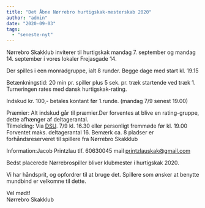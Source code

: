 ```yaml
---
title: "Det Åbne Nørrebro hurtigskak-mesterskab 2020"
author: "admin"
date: "2020-09-03"
tags: 
  - "seneste-nyt"
---
```


Nørrebro Skakklub inviterer til hurtigskak mandag 7. september og mandag 14. september i vores lokaler Frejasgade 14.

Der spilles i een monradgruppe, ialt 8 runder. Begge dage med start kl. 19.15

Betænkningstid: 20 min pr. spiller plus 5 sek. pr. træk startende ved træk 1. Turneringen rates med dansk hurtigskak-rating.

Indskud kr. 100,- betales kontant før 1.runde. (mandag 7/9 senest 19.00)

Præmier: Alt indskud går til præmier.Der forventes at blive en rating-gruppe, dette afhænger af deltagerantal.  
Tilmelding: Via [DSU](https://turnering.skak.dk/TournamentActive/Details?tourId=26571). 7/9 kl. 16.30 eller personligt fremmøde før kl. 19.00  
Forventet maks. deltagerantal 16. Bemærk ca. 8 pladser er forhåndsreserveret til spillere fra Nørrebro Skakklub

Information:Jacob Printzlau tlf. 60630045 mail printzlauskak@gmail.com

Bedst placerede Nørrebrospiller bliver klubmester i hurtigskak 2020.

Vi har håndsprit, og opfordrer til at bruge det. Spillere som ønsker at benytte mundbind er velkomne til dette.

Vel mødt!  
Nørrebro Skakklub
